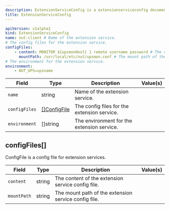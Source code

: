```yaml
---
description: ExtensionServiceConfig is a extensionserviceconfig document.
title: ExtensionServiceConfig
---
```



```yaml
apiVersion: v1alpha1
kind: ExtensionServiceConfig
name: nut-client # Name of the extension service.
# The config files for the extension service.
configFiles:
    - content: MONITOR ${upsmonHost} 1 remote username password # The content of the extension service config file.
      mountPath: /usr/local/etc/nut/upsmon.conf # The mount path of the extension service config file.
# The environment for the extension service.
environment:
    - NUT_UPS=upsname
```

| Field | Type | Description | Value(s) |
|-------|------|-------------|----------|
|`name` |string |Name of the extension service.  | |
|`configFiles` |<a href="#ExtensionServiceConfig.configFiles.">[]ConfigFile</a> |The config files for the extension service.  | |
|`environment` |[]string |The environment for the extension service.  | |


## configFiles[]

ConfigFile is a config file for extension services.


| Field | Type | Description | Value(s) |
|-------|------|-------------|----------|
|`content` |string |The content of the extension service config file.  | |
|`mountPath` |string |The mount path of the extension service config file.  | |








